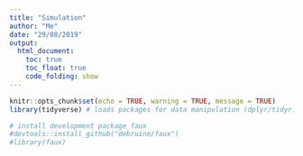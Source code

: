 ```yaml
---
title: "Simulation"
author: "Me"
date: "29/08/2019"
output: 
  html_document:
    toc: true
    toc_float: true
    code_folding: show
---
```


```r
knitr::opts_chunk$set(echo = TRUE, warning = TRUE, message = TRUE)
library(tidyverse) # loads packages for data manipulation (dplyr/tidyr)

# install development package faux
#devtools::install_github("debruine/faux")
#library(faux)
```